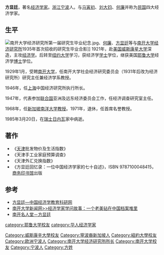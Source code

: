 '''方显廷'''{{BD|1903年|9月6日|1985年|3月20日|catIdx=F方}}，著名[[经济学家|经济学家]]。[[浙江|浙江]][[宁波|宁波]]人。与[[马寅初|马寅初]]、[[刘大钧|刘大钧]]、[[何廉|何廉]]并称为[[中華民國|民国]]四大经济学家。

==生平==
[[File:南开大学经济研究所第一届研究生毕业纪念.jpg|thumb]]、[[何廉|何廉]]、[[方显廷|方显廷]]等与[[南开大学经济研究所|南开大学经济研究所]]1935年首次招收的研究生毕业合影]]
1921年，赴[[美国|美国]][[威斯康星大学|威斯康星大学]]深造，主攻[[经济学|经济学]]。后转至[[纽约大学|纽约大学]]学习，获经济学[[学士|学士]]学位，继获美国[[耶鲁大学|耶鲁大学]]经济学[[博士|博士]]学位。

1929年1月，受聘[[南开大学|南开大学]]，任南开大学社会经济研究委员会（1931年后改为经济研究所）研究主任兼经济学系教授。 

1946年，任[[上海|上海]]中国经济研究所执行所长。

1947年，代表参加[[联合国|联合国]]亚洲及远东经济委员会工作，任经济调查研究室主任。

1968年，任[[新加坡|新加坡]][[南洋大学|南洋大学]][[教授|教授]]。1971年，退休，任首席名誉教授。

1985年3月20日，在[[瑞士|瑞士]][[日内瓦|日内瓦]]家中病逝。

==著作==
*《[[天津|天津]]批发物价及生活指数》
*《天津手工业家庭预算调查》
*《天津外汇兑换指数》
*《方显廷回忆录：一位中国经济学家的七十自述》，ISBN 9787100048415，[[商务印书馆|商务印书馆]]出版

==参考==
* [https://web.archive.org/web/20060209094933/http://www.cenet.org.cn/cn/ReadNews.asp?NewsID=10968 方显廷—中国经济学教育科研网]
* [https://web.archive.org/web/20070929110240/http://news.nankai.edu.cn/gnjt/system/2006/09/28/000001719.shtml 南开大学新闻网>>经济学家学问故事：一个老美钻在中国档案堆里]
* [https://web.archive.org/web/20070929100205/http://zsb.nankai.edu.cn/shownews.asp?newsid=611 南开名人堂－方显廷]

{{DEFAULTSORT:F}}
[[Category:威斯康辛大學校友|Category:威斯康辛大學校友]]
[[Category:寧波裔新加坡人|Category:寧波裔新加坡人]]
[[Category:紐約大學校友|Category:紐約大學校友]]
[[Category:欧洲宁波人|Category:欧洲宁波人]]
[[category:耶鲁大学校友|category:耶鲁大学校友]]
[[category:华人经济学家|category:华人经济学家]]
[[Category:南开大学经济研究所所长|Category:南开大学经济研究所所长]]
[[Category:南开大学校友|Category:南开大学校友]]
[[Category:宁波人|Category:宁波人]]
[[Category:方姓|Category:方姓]]